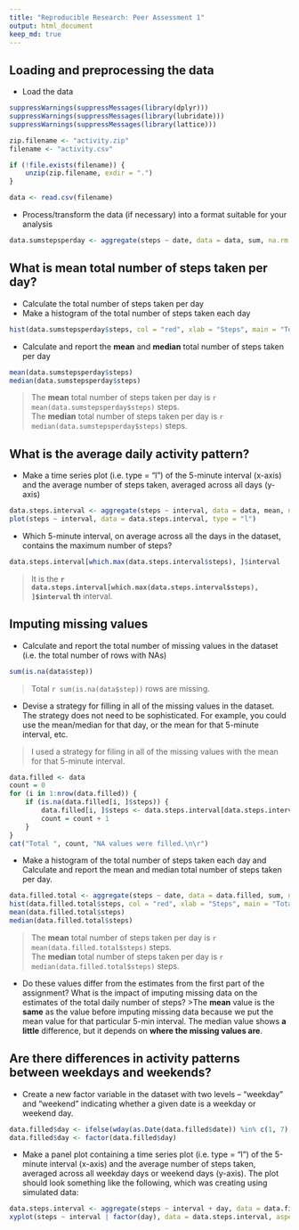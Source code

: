 ```yaml
---
title: "Reproducible Research: Peer Assessment 1"
output: html_document
keep_md: true
---
```



## Loading and preprocessing the data

* Load the data
```r
suppressWarnings(suppressMessages(library(dplyr)))
suppressWarnings(suppressMessages(library(lubridate)))
suppressWarnings(suppressMessages(library(lattice)))

zip.filename <- "activity.zip"
filename <- "activity.csv"

if (!file.exists(filename)) {
    unzip(zip.filename, exdir = ".")
}

data <- read.csv(filename)

```

* Process/transform the data (if necessary) into a format suitable for your analysis
```r
data.sumstepsperday <- aggregate(steps ~ date, data = data, sum, na.rm = TRUE)
```


## What is mean total number of steps taken per day?

* Calculate the total number of steps taken per day
* Make a histogram of the total number of steps taken each day
```r
hist(data.sumstepsperday$steps, col = "red", xlab = "Steps", main = "Total number of steps taken each day")
````

* Calculate and report the **mean** and **median** total number of steps taken 
per day 
```r
mean(data.sumstepsperday$steps)
median(data.sumstepsperday$steps)
```

>The **mean** total number of steps taken per day is 
    `r mean(data.sumstepsperday$steps)` steps.<br/>
The **median** total number of steps taken per day is 
    `r median(data.sumstepsperday$steps)` steps.
    
## What is the average daily activity pattern?

* Make a time series plot (i.e. type = "l") of the 5-minute interval (x-axis) and the average number of steps taken, averaged across all days (y-axis)
```r
data.steps.interval <- aggregate(steps ~ interval, data = data, mean, na.rm = TRUE)
plot(steps ~ interval, data = data.steps.interval, type = "l")
```

* Which 5-minute interval, on average across all the days in the dataset, contains the maximum number of steps? 
```r
data.steps.interval[which.max(data.steps.interval$steps), ]$interval
```

>It is the **`r data.steps.interval[which.max(data.steps.interval$steps), ]$interval ` th** interval.

## Imputing missing values

* Calculate and report the total number of missing values in the dataset (i.e. the total number of rows with NAs)
```r
sum(is.na(data$step))
```
>Total `r sum(is.na(data$step))` rows are missing.

* Devise a strategy for filling in all of the missing values in the dataset. The strategy does not need to be sophisticated. For example, you could use the mean/median for that day, or the mean for that 5-minute interval, etc.

>I used a strategy for filing in all of the missing values with the mean for that 5-minute interval.
```r
data.filled <- data
count = 0
for (i in 1:nrow(data.filled)) {
    if (is.na(data.filled[i, ]$steps)) {
        data.filled[i, ]$steps <- data.steps.interval[data.steps.interval$interval == data.filled[i, ]$interval,]$steps
        count = count + 1
    }
}
cat("Total ", count, "NA values were filled.\n\r")

```

* Make a histogram of the total number of steps taken each day and Calculate and report the mean and median total number of steps taken per day. 
```r
data.filled.total <- aggregate(steps ~ date, data = data.filled, sum, na.rm = TRUE)
hist(data.filled.total$steps, col = "red", xlab = "Steps", main = "Total number of steps taken each day")
mean(data.filled.total$steps)
median(data.filled.total$steps)
```
>The **mean** total number of steps taken per day is `r mean(data.filled.total$steps)` steps.<br/>
The **median** total number of steps taken per day is `r median(data.filled.total$steps)` steps.

* Do these values differ from the estimates from the first part of the assignment? What is the impact of imputing missing data on the estimates of the total daily number of steps?
>The **mean** value is the **same** as the value before imputing missing data because we put the mean value for that particular 5-min interval. The median value shows **a little** difference, but it depends on **where the missing values are**.


## Are there differences in activity patterns between weekdays and weekends?

* Create a new factor variable in the dataset with two levels – “weekday” and “weekend” indicating whether a given date is a weekday or weekend day.
```r
data.filled$day <- ifelse(wday(as.Date(data.filled$date)) %in% c(1, 7), "weekend", "weekday")
data.filled$day <- factor(data.filled$day)
```


* Make a panel plot containing a time series plot (i.e. type = "l") of the 5-minute interval (x-axis) and the average number of steps taken, averaged across all weekday days or weekend days (y-axis). The plot should look something like the following, which was creating using simulated data:
```r
data.steps.interval <- aggregate(steps ~ interval + day, data = data.filled, mean)
xyplot(steps ~ interval | factor(day), data = data.steps.interval, aspect = 1/2, type = "l")
```
